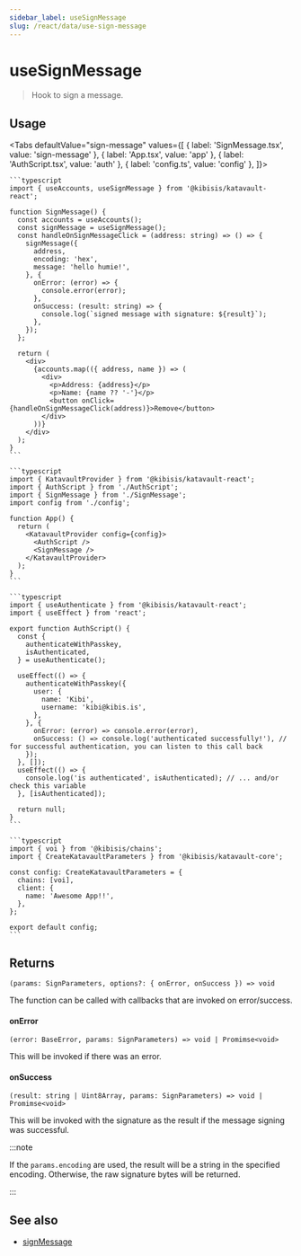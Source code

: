 ```yaml
---
sidebar_label: useSignMessage
slug: /react/data/use-sign-message
---
```



# useSignMessage

> Hook to sign a message.

<SectionBreak />

## Usage

<Tabs
  defaultValue="sign-message"
  values={[
    { label: 'SignMessage.tsx', value: 'sign-message' },
    { label: 'App.tsx', value: 'app' },
    { label: 'AuthScript.tsx', value: 'auth' },
    { label: 'config.ts', value: 'config' },
  ]}>
  <TabItem value="sign-message">

    ```typescript
    import { useAccounts, useSignMessage } from '@kibisis/katavault-react';

    function SignMessage() {
      const accounts = useAccounts();
      const signMessage = useSignMessage();
      const handleOnSignMessageClick = (address: string) => () => {
        signMessage({
          address,
          encoding: 'hex',
          message: 'hello humie!',
        }, {
          onError: (error) => {
            console.error(error);
          },
          onSuccess: (result: string) => {
            console.log(`signed message with signature: ${result}`);
          },
        });
      };

      return (
        <div>
          {accounts.map(({ address, name }) => (
            <div>
              <p>Address: {address}</p>
              <p>Name: {name ?? '-'}</p>
              <button onClick={handleOnSignMessageClick(address)}>Remove</button>
            </div>
          ))}
        </div>
      );
    }
    ```

  </TabItem>
  <TabItem value="app">

    ```typescript
    import { KatavaultProvider } from '@kibisis/katavault-react';
    import { AuthScript } from './AuthScript';
    import { SignMessage } from './SignMessage';
    import config from './config';

    function App() {
      return (
        <KatavaultProvider config={config}>
          <AuthScript />
          <SignMessage />
        </KatavaultProvider>
      );
    }
    ```

  </TabItem>
  <TabItem value="auth">

    ```typescript
    import { useAuthenticate } from '@kibisis/katavault-react';
    import { useEffect } from 'react';

    export function AuthScript() {
      const {
        authenticateWithPasskey,
        isAuthenticated,
      } = useAuthenticate();

      useEffect(() => {
        authenticateWithPasskey({
          user: {
            name: 'Kibi',
            username: 'kibi@kibis.is',
          },
        }, {
          onError: (error) => console.error(error),
          onSuccess: () => console.log('authenticated successfully!'), // for successful authentication, you can listen to this call back
        });
      }, []);
      useEffect(() => {
        console.log('is authenticated', isAuthenticated); // ... and/or check this variable
      }, [isAuthenticated]);

      return null;
    }
    ```

  </TabItem>
  <TabItem value="config">

    ```typescript
    import { voi } from '@kibisis/chains';
    import { CreateKatavaultParameters } from '@kibisis/katavault-core';

    const config: CreateKatavaultParameters = {
      chains: [voi],
      client: {
        name: 'Awesome App!!',
      },
    };

    export default config;
    ```

  </TabItem>
</Tabs>

<SectionBreak />

## Returns

`(params: SignParameters, options?: { onError, onSuccess }) => void`

The function can be called with callbacks that are invoked on error/success.

#### onError

`(error: BaseError, params: SignParameters) => void | Promimse<void>`

This will be invoked if there was an error.

#### onSuccess

`(result: string | Uint8Array, params: SignParameters) => void | Promimse<void>`

This will be invoked with the signature as the result if the message signing was successful.

:::note

If the `params.encoding` are used, the result will be a string in the specified encoding. Otherwise, the raw signature bytes will be returned.

:::

## See also

* [signMessage](02-core/06-data/01-sign-message.mdx)
